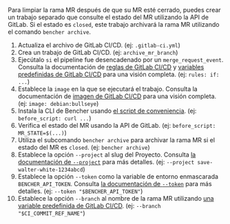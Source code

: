 
Para limpiar la rama MR después de que su MR esté cerrado,
puedes crear un trabajo separado que consulte el estado del MR utilizando la API de GitLab.
Si el estado es `closed`, este trabajo archivará la rama MR utilizando el comando `bencher archive`.

<MergeRequestsClosedCode />

1. Actualiza el archivo de GitLab CI/CD.
   (ej: `.gitlab-ci.yml`)
2. Crea un trabajo de GitLab CI/CD.
   (ej: `archive_mr_branch`)
3. Ejecútalo `si` el pipeline fue desencadenado por un `merge_request_event`.
   Consulta la documentación de [reglas de GitLab CI/CD][gitlab ci cd rules]
   y [variables predefinidas de GitLab CI/CD][gitlab ci cd redefined variables] para una visión completa.
   (ej: `rules: if: ...`)
4. Establece la `image` en la que se ejecutará el trabajo.
   Consulta la documentación de [imagen de GitLab CI/CD][gitlab ci cd image]
   para una visión completa.
   (ej: `image: debian:bullseye`)
5. Instala la CLI de Bencher usando [el script de conveniencia][install bencher cli].
   (ej: `before_script: curl ...`)
6. Verifica el estado del MR usando la API de GitLab.
   (ej: `before_script: MR_STATE=$(...)`)
7. Utiliza el subcomando `bencher archive` para archivar la rama MR
   si el estado del MR es `closed`.
   (ej: `bencher archive`)
8. Establece la opción `--project` al slug del Proyecto.
   Consulta [la documentación de `--project`][project option] para más detalles.
   (ej: `--project save-walter-white-1234abcd`)
9. Establece la opción `--token` como la variable de entorno enmascarada `BENCHER_API_TOKEN`.
   Consulta [la documentación de `--token`][token option] para más detalles.
   (ej: `--token "$BENCHER_API_TOKEN"`)
10. Establece la opción `--branch` al nombre de la rama MR
   utilizando [una variable predefinida de GitLab CI/CD][gitlab ci cd redefined variables].
   (ej: `--branch "$CI_COMMIT_REF_NAME"`)

[gitlab ci cd rules]: https://docs.gitlab.com/ee/ci/jobs/job_control.html#common-if-clauses-for-rules
[gitlab ci cd redefined variables]: https://docs.gitlab.com/ee/ci/variables/predefined_variables.html
[gitlab ci cd image]: https://docs.gitlab.com/ee/ci/yaml/index.html#image

[install bencher cli]: /es/docs/how-to/install-cli/#install-cli-with-script
[bencher run]: /es/docs/explanation/bencher-run/
[project option]: /es/docs/explanation/bencher-run/#--project-project
[token option]: /es/docs/explanation/bencher-run/#--token-token